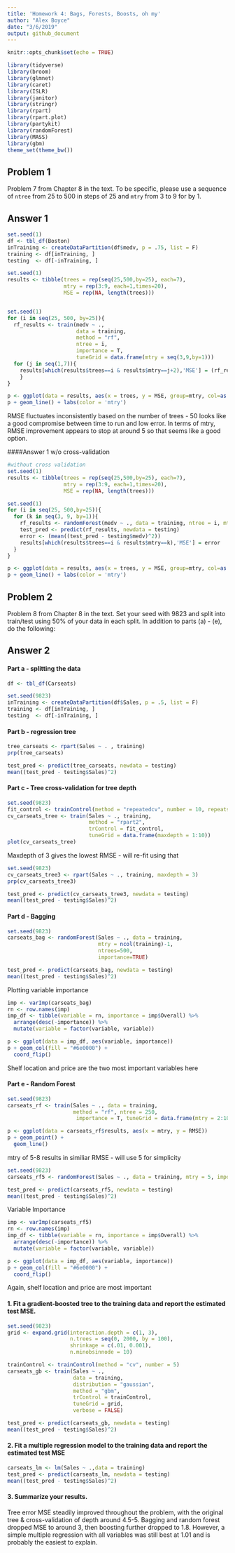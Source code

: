 ```yaml
---
title: 'Homework 4: Bags, Forests, Boosts, oh my'
author: "Alex Boyce"
date: "3/6/2019"
output: github_document
---
```


```r
knitr::opts_chunk$set(echo = TRUE)
```

```r
library(tidyverse)
library(broom)
library(glmnet)
library(caret)
library(ISLR)
library(janitor)
library(stringr)
library(rpart)
library(rpart.plot)
library(partykit)
library(randomForest)
library(MASS)
library(gbm)
theme_set(theme_bw())
```

## Problem 1

Problem 7 from Chapter 8 in the text. To be specific, please use a sequence of
`ntree` from 25 to 500 in steps of 25 and `mtry` from 3 to 9 for by 1. 

## Answer 1
```r
set.seed(1)
df <- tbl_df(Boston)
inTraining <- createDataPartition(df$medv, p = .75, list = F)
training <- df[inTraining, ]
testing  <- df[-inTraining, ]

set.seed(1)
results <- tibble(trees = rep(seq(25,500,by=25), each=7),
                  mtry = rep(3:9, each=1,times=20),
                  MSE = rep(NA, length(trees)))


set.seed(1)
for (i in seq(25, 500, by=25)){
  rf_results <- train(medv ~ ., 
                      data = training,
                      method = "rf",
                      ntree = i,
                      importance = T,
                      tuneGrid = data.frame(mtry = seq(3,9,by=1)))
  for (j in seq(1,7)){
    results[which(results$trees==i & results$mtry==j+2),'MSE'] = (rf_results$results$RMSE[j])^2
    }
}

p <- ggplot(data = results, aes(x = trees, y = MSE, group=mtry, col=as.factor(mtry)))
p + geom_line() + labs(color = 'mtry')
```

RMSE fluctuates inconsistently based on the number of trees - 50 looks like a good compromise between time to run and low error. In terms of mtry, RMSE improvement appears to stop at around 5 so that seems like a good option.

####Answer 1 w/o cross-validation
```r
#without cross validation
set.seed(1)
results <- tibble(trees = rep(seq(25,500,by=25), each=7),
                  mtry = rep(3:9, each=1,times=20),
                  MSE = rep(NA, length(trees)))

set.seed(1)
for (i in seq(25, 500,by=25)){
  for (k in seq(3, 9, by=1)){
    rf_results <- randomForest(medv ~ ., data = training, ntree = i, mtry=k)
    test_pred <- predict(rf_results, newdata = testing)
    error <- (mean((test_pred - testing$medv)^2))
    results[which(results$trees==i & results$mtry==k),'MSE'] = error
  }
}

p <- ggplot(data = results, aes(x = trees, y = MSE, group=mtry, col=as.factor(mtry)))
p + geom_line() + labs(color = 'mtry')
```


## Problem 2
Problem 8 from Chapter 8 in the text. Set your seed with 9823 and split into 
train/test using 50\% of your data in each split. In addition to 
parts (a) - (e), do the following:

## Answer 2

#### Part a - splitting the data
```r
df <- tbl_df(Carseats)

set.seed(9823)
inTraining <- createDataPartition(df$Sales, p = .5, list = F)
training <- df[inTraining, ]
testing  <- df[-inTraining, ]
```


#### Part b - regression tree
```r
tree_carseats <- rpart(Sales ~ . , training)
prp(tree_carseats)

test_pred <- predict(tree_carseats, newdata = testing)
mean((test_pred - testing$Sales)^2)
```


#### Part c - Tree cross-validation for tree depth
```r
set.seed(9823)
fit_control <- trainControl(method = "repeatedcv", number = 10, repeats = 10)
cv_carseats_tree <- train(Sales ~ ., training, 
                          method = "rpart2", 
                          trControl = fit_control, 
                          tuneGrid = data.frame(maxdepth = 1:10))
plot(cv_carseats_tree)
```

Maxdepth of 3 gives the lowest RMSE - will re-fit using that
```r
set.seed(9823)
cv_carseats_tree3 <- rpart(Sales ~ ., training, maxdepth = 3)
prp(cv_carseats_tree3)

test_pred <- predict(cv_carseats_tree3, newdata = testing)
mean((test_pred - testing$Sales)^2)
```


#### Part d - Bagging
```r
set.seed(9823)
carseats_bag <- randomForest(Sales ~ ., data = training, 
                             mtry = ncol(training)-1,
                             ntrees=500,
                             importance=TRUE)

test_pred <- predict(carseats_bag, newdata = testing)
mean((test_pred - testing$Sales)^2)
```

Plotting variable importance
```r
imp <- varImp(carseats_bag)
rn <- row.names(imp)
imp_df <- tibble(variable = rn, importance = imp$Overall) %>%
  arrange(desc(-importance)) %>%
  mutate(variable = factor(variable, variable))

p <- ggplot(data = imp_df, aes(variable, importance))
p + geom_col(fill = "#6e0000") +
  coord_flip()
```
Shelf location and price are the two most important variables here


#### Part e - Random Forest
```r
set.seed(9823)
carseats_rf <- train(Sales ~ ., data = training,
                     method = "rf", ntree = 250,
                      importance = T, tuneGrid = data.frame(mtry = 2:10))

p <- ggplot(data = carseats_rf$results, aes(x = mtry, y = RMSE))
p + geom_point() +
  geom_line()
```

mtry of 5-8 results in similiar RMSE - will use 5 for simplicity

```r
set.seed(9823)
carseats_rf5 <- randomForest(Sales ~ ., data = training, mtry = 5, importance = TRUE)

test_pred <- predict(carseats_rf5, newdata = testing)
mean((test_pred - testing$Sales)^2)
```

Variable Importance
```r
imp <- varImp(carseats_rf5)
rn <- row.names(imp)
imp_df <- tibble(variable = rn, importance = imp$Overall) %>%
  arrange(desc(-importance)) %>%
  mutate(variable = factor(variable, variable))

p <- ggplot(data = imp_df, aes(variable, importance))
p + geom_col(fill = "#6e0000") +
  coord_flip()
```
Again, shelf location and price are most important


#### 1. Fit a gradient-boosted tree to the training data and report the estimated test MSE. 
```r
set.seed(9823)
grid <- expand.grid(interaction.depth = c(1, 3), 
                    n.trees = seq(0, 2000, by = 100),
                    shrinkage = c(.01, 0.001),
                    n.minobsinnode = 10)

trainControl <- trainControl(method = "cv", number = 5)
carseats_gb <- train(Sales ~ ., 
                     data = training,
                     distribution = "gaussian", 
                     method = "gbm",
                     trControl = trainControl, 
                     tuneGrid = grid,
                     verbose = FALSE)

test_pred <- predict(carseats_gb, newdata = testing)
mean((test_pred - testing$Sales)^2)
```


#### 2. Fit a multiple regression model to the training data and report the estimated test MSE
```r
carseats_lm <- lm(Sales ~ .,data = training)
test_pred <- predict(carseats_lm, newdata = testing)
mean((test_pred - testing$Sales)^2)
```


#### 3. Summarize your results. 
Tree error MSE steadily improved throughout the problem, with the original tree & cross-validation of depth around 4.5-5. Bagging and random forest dropped MSE to around 3, then boosting further dropped to 1.8. However, a simple multiple regression with all variables was still best at 1.01 and is probably the easiest to explain.
